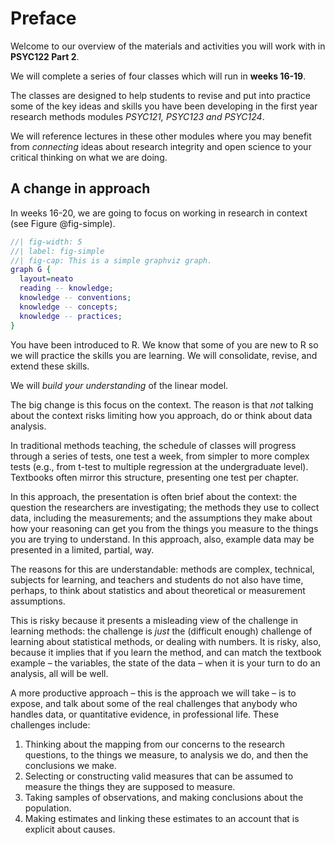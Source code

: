 # Preface {.unnumbered}

Welcome to our overview of the materials and activities you will work with in **PSYC122 Part 2**.

We will complete a series of four classes which will run in **weeks 16-19**.

::: callout-tip
The classes are designed to help students to revise and put into practice some of the key ideas and skills you have been developing in the first year research methods modules *PSYC121, PSYC123 and PSYC124*.

We will reference lectures in these other modules where you may benefit from *connecting* ideas about research integrity and open science to your critical thinking on what we are doing.
:::

## A change in approach

In weeks 16-20, we are going to focus on working in research in context (see Figure @fig-simple).

```dot
//| fig-width: 5
//| label: fig-simple
//| fig-cap: This is a simple graphviz graph.
graph G {
  layout=neato
  reading -- knowledge;
  knowledge -- conventions;
  knowledge -- concepts;
  knowledge -- practices;
}
```

You have been introduced to R. We know that some of you are new to R so we will practice the skills you are learning. We will consolidate, revise, and extend these skills.

We will *build your understanding* of the linear model.

The big change is this focus on the context. The reason is that *not* talking about the context risks limiting how you approach, do or think about data analysis.

In traditional methods teaching, the schedule of classes will progress through a series of tests, one test a week, from simpler to more complex tests (e.g., from t-test to multiple regression at the undergraduate level). Textbooks often mirror this structure, presenting one test per chapter. 

In this approach, the presentation is often brief about the context: the question the researchers are investigating; the methods they use to collect data, including the measurements; and the assumptions they make about how your reasoning can get you from the things you measure to the things you are trying to understand. In this approach, also, example data may be presented in a limited, partial, way.

The reasons for this are understandable: methods are complex, technical, subjects for learning, and teachers and students do not also have time, perhaps, to think about statistics and about theoretical or measurement assumptions. 

This is risky because it presents a misleading view of the challenge in learning methods: the challenge is *just* the (difficult enough) challenge of learning about statistical methods, or dealing with numbers. It is risky, also, because it implies that if you learn the method, and can match the textbook example -- the variables, the state of the data -- when it is your turn to do an analysis, all will be well.

A more productive approach -- this is the approach we will take -- is to expose, and talk about some of the real challenges that anybody who handles data, or quantitative evidence, in professional life. These challenges include:

1.  Thinking about the mapping from our concerns to the research questions, to the things we measure, to analysis we do, and then the conclusions we make.
2.  Selecting or constructing valid measures that can be assumed to measure the things they are supposed to measure.
3.  Taking samples of observations, and making conclusions about the population.
4.  Making estimates and linking these estimates to an account that is explicit about causes.